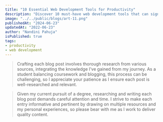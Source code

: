 ```yaml
---
title: "10 Essential Web Development Tools for Productivity"
description: "Discover 10 must-have web development tools that can significantly boost your productivity, streamline your workflow, and enhance code quality."
image: "../../public/blogs/art-11.png"
publishedAt: "2024-06-23"
updatedAt: "2022-06-23"
author: "Nandini Pahuja"
isPublished: true
tags:
- productivity
- web development
---
```





> Crafting each blog post involves thorough research from various sources, integrating the knowledge I’ve gained from my journey. As a student balancing coursework and blogging, this process can be challenging, so I appreciate your patience as I ensure each post is well-researched and relevant.


> Given my current pursuit of a degree, researching and writing each blog post demands careful attention and time. I strive to make each entry informative and pertinent by drawing on multiple resources and my personal experiences, so please bear with me as I work to deliver quality content.